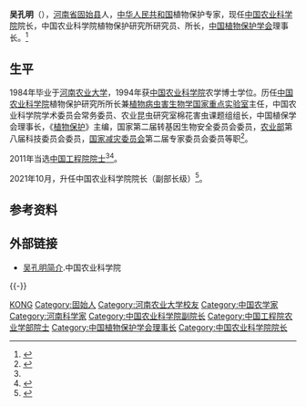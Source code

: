 '''吴孔明'''（{{bd|1964年|7月18日|}}），[[河南省|河南省]][[固始县|固始县]]人，[[中华人民共和国|中华人民共和国]]植物保护专家，现任[[中国农业科学院|中国农业科学院]]院长，中国农业科学院植物保护研究所研究员、所长，[[中国植物保护学会|中国植物保护学会]]理事长。<ref>{{cite web|title=吴孔明简历|url=http://www.caas.cn/zjnky/yld/68601.shtml|accessdate=2014-10-29|publisher=中国农业科学院|archiveurl=https://web.archive.org/web/20141018062559/http://www.caas.cn/zjnky/yld/68601.shtml|archivedate=2014-10-18|deadurl=yes}}</ref>

== 生平 ==
1984年毕业于[[河南农业大学|河南农业大学]]，1994年获[[中国农业科学院|中国农业科学院]]农学博士学位。历任[[中国农业科学院|中国农业科学院]]植物保护研究所所长兼[[植物病虫害生物学国家重点实验室|植物病虫害生物学国家重点实验室]]主任，中国农业科学院学术委员会常务委员、农业昆虫研究室棉花害虫课题组组长，中国植保学会理事长，《[[植物保护|植物保护]]》主编，国家第二届转基因生物安全委员会委员，[[中华人民共和国农业部|农业部]]第八届科技委员会委员，[[国家减灾委员会|国家减灾委员会]]第二届专家委员会委员等职<ref name="cae1">{{cite web|title=吴孔明|url=http://www.cae.cn/cae/html/main/colys/59502418.html|accessdate=2020-06-29|publisher=中国工程院|archive-url=https://web.archive.org/web/20200630005439/http://www.cae.cn/cae/html/main/colys/59502418.html|archive-date=2020-06-30|dead-url=no}}</ref>。

2011年当选[[中国工程院院士|中国工程院院士]]<ref name="cae1" /><ref>{{Cite book|title=中国科技统计年鉴 2016|last=国家统计局社会科技和文化产业统计司，科学技术部创新发展司编|location=北京|publisher=[[中国统计出版社|中国统计出版社]]|year=2016.11|isbn=978-7-5037-8032-5|pages=24-26}}</ref>。

2021年10月，升任中国农业科学院院长（副部长级）<ref>{{Cite web|title=国务院任免国家工作人员（2021年10月29日）|url=http://www.gov.cn/xinwen/2021-10/29/content_5647657.htm|access-date=2021-10-29|publisher=中国政府网|archive-date=2021-10-29|archive-url=https://web.archive.org/web/20211029141431/http://www.gov.cn/xinwen/2021-10/29/content_5647657.htm|dead-url=no}}</ref>。

== 参考资料 ==
{{reflist}}

== 外部链接 ==
* [http://www.ippcaas.cn/Html/2012_09_24/2585_8995_2012_09_24_9617.html 吴孔明简介]{{Wayback|url=http://www.ippcaas.cn/Html/2012_09_24/2585_8995_2012_09_24_9617.html|date=20160304120957}}.中国农业科学院
{{-}}
{{start box}}
{{s-aca}}
{{s-before|[[唐华俊|唐华俊]]}}
{{s-title|[[中国农业科学院|中国农业科学院]]院长|2021年10月－}}
{{s-inc}}
{{end box}}
{{中国工程院农业学部院士}}
{{中国科学技术协会第九届全国委员会}}
{{Authority control}}
{{DEFAULTSORT:WU吴}}
[[Category:吴姓|KONG]]
[[Category:固始人|Category:固始人]]
[[Category:河南农业大学校友|Category:河南农业大学校友]]
[[Category:中国农学家|Category:中国农学家]]
[[Category:河南科学家|Category:河南科学家]]
[[Category:中国农业科学院副院长|Category:中国农业科学院副院长]]
[[Category:中国工程院农业学部院士|Category:中国工程院农业学部院士]]
[[Category:中国植物保护学会理事长|Category:中国植物保护学会理事长]]
[[Category:中国农业科学院院长|Category:中国农业科学院院长]]